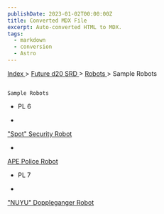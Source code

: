 ```yaml
---
publishDate: 2023-01-02T00:00:00Z
title: Converted MDX File
excerpt: Auto-converted HTML to MDX.
tags:
  - markdown
  - conversion
  - Astro
---
```







[
      Index
     ](-index)
     >
     [
      Future d20 SRD
     ](future-d20-srd-index)
     >
     [
      Robots
     ](future-d20-srd-robots-index)
     > Sample Robots
    




## 
    Sample Robots
   


- 
     PL 6
    
- 
[
       "Spot" Security
	    Robot
      ](future-d20-srd-robots-sample-robots-spot-security-robot)

- 
[
       APE Police Robot
      ](future-d20-srd-robots-sample-robots-ape-police-robot)

- 
     PL 7
    
- 
[
       "NUYU" Doppleganger
	    Robot
      ](future-d20-srd-robots-sample-robots-nuyu-doppleganger-robot)






